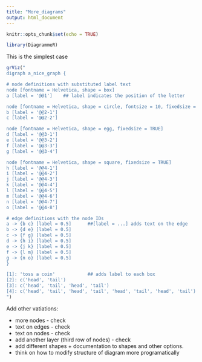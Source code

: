 ```yaml
---
title: "More_diagrams"
output: html_document
---
```


```r
knitr::opts_chunk$set(echo = TRUE)
```

```r
library(DiagrammeR)
```

This is the simplest case

```r
grViz("
digraph a_nice_graph {

# node definitions with substituted label text
node [fontname = Helvetica, shape = box]
a [label = '@@1']    ## label indicates the position of the letter

node [fontname = Helvetica, shape = circle, fontsize = 10, fixedsize = TRUE]
b [label = '@@2-1']
c [label = '@@2-2']

node [fontname = Helvetica, shape = egg, fixedsize = TRUE]
d [label = '@@3-1']
e [label = '@@3-2']
f [label = '@@3-3']
g [label = '@@3-4']

node [fontname = Helvetica, shape = square, fixedsize = TRUE]
h [label = '@@4-1']
i [label = '@@4-2']
j [label = '@@4-3']
k [label = '@@4-4']
l [label = '@@4-5']
m [label = '@@4-6']
n [label = '@@4-7']
o [label = '@@4-8']

# edge definitions with the node IDs
a -> {b c} [label = 0.5]      ##[label = ...] adds text on the edge
b -> {d e} [label = 0.5]  
c -> {f g} [label = 0.5]
d -> {h i} [label = 0.5]
e -> {j k} [label = 0.5]
f -> {l m} [label = 0.5]
g -> {n o} [label = 0.5]
}

[1]: 'toss a coin'            ## adds label to each box
[2]: c('head', 'tail')
[3]: c('head', 'tail', 'head', 'tail')
[4]: c('head', 'tail', 'head', 'tail', 'head', 'tail', 'head', 'tail')
")
```


Add other vatiations: 

- more nodes - check
- text on edges - check
- text on nodes - check
- add another layer (third row of nodes) - check
- add different shapes + documentation to shapes and other options. 
- think on how to modify structure of diagram more programatically